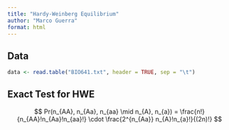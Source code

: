 ```yaml
---
title: "Hardy-Weinberg Equilibrium"
author: "Marco Guerra"
format: html
---
```


## Data
```r
data <- read.table("BIO641.txt", header = TRUE, sep = "\t")
```

## Exact Test for HWE

$$
Pr(n_{AA}, n_{Aa}, n_{aa} \mid n_{A}, n_{a}) = \frac{n!}{n_{AA}!n_{Aa}!n_{aa}!} \cdot \frac{2^{n_{Aa}} n_{A}!n_{a}!}{(2n)!}
$$

```r

```

